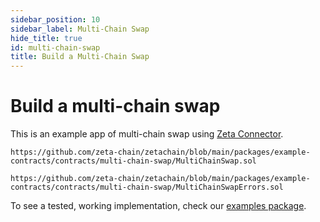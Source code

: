 ```yaml
---
sidebar_position: 10
sidebar_label: Multi-Chain Swap
hide_title: true
id: multi-chain-swap
title: Build a Multi-Chain Swap
---
```


# Build a multi-chain swap

This is an example app of multi-chain swap using [Zeta Connector](/developers/cross-chain-messaging/connector.mdx).

```solidity reference
https://github.com/zeta-chain/zetachain/blob/main/packages/example-contracts/contracts/multi-chain-swap/MultiChainSwap.sol
```

```solidity reference
https://github.com/zeta-chain/zetachain/blob/main/packages/example-contracts/contracts/multi-chain-swap/MultiChainSwapErrors.sol
```

To see a tested, working implementation, check our [examples package](https://github.com/zeta-chain/zetachain/tree/main/packages/example-contracts).

